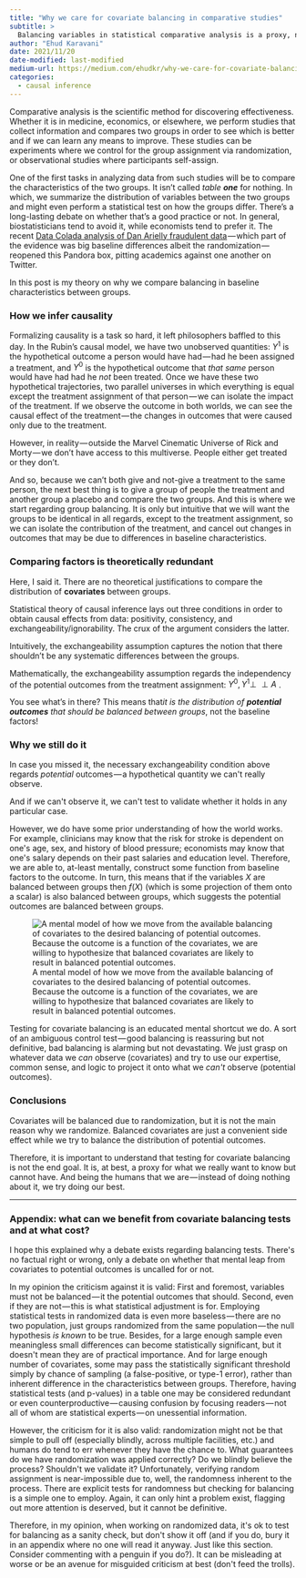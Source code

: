 ```yaml
---
title: "Why we care for covariate balancing in comparative studies"
subtitle: >
  Balancing variables in statistical comparative analysis is a proxy, not a goal.
author: "Ehud Karavani"
date: 2021/11/20
date-modified: last-modified
medium-url: https://medium.com/ehudkr/why-we-care-for-covariate-balancing-in-comparative-studies-75e19113ba87
categories: 
  - causal inference
---
```


Comparative analysis is the scientific method for discovering effectiveness. Whether it is in medicine, economics, or elsewhere, we perform studies that collect information and compares two groups in order to see which is better and if we can learn any means to improve. These studies can be experiments where we control for the group assignment via randomization, or observational studies where participants self-assign.

One of the first tasks in analyzing data from such studies will be to compare the characteristics of the two groups. It isn't called *table **one*** for nothing. In which, we summarize the distribution of variables between the two groups and might even perform a statistical test on how the groups differ. There's a long-lasting debate on whether that's a good practice or not. In general, biostatisticians tend to avoid it, while economists tend to prefer it. The recent [Data Colada analysis of Dan Arielly fraudulent data](http://datacolada.org/98) --- which part of the evidence was big baseline differences albeit the randomization --- reopened this Pandora box, pitting academics against one another on Twitter.

In this post is my theory on why we compare balancing in baseline characteristics between groups.

### How we infer causality

Formalizing causality is a task so hard, it left philosophers baffled to this day. In the Rubin's causal model, we have two unobserved quantities: $Y^1$ is the hypothetical outcome a person would have had --- had he been assigned a treatment, and $Y^0$ is the hypothetical outcome that *that same* person would have had had he *not* been treated. Once we have these two hypothetical trajectories, two parallel universes in which everything is equal except the treatment assignment of that person --- we can isolate the impact of the treatment. If we observe the outcome in both worlds, we can see the causal effect of the treatment --- the changes in outcomes that were caused only due to the treatment.

However, in reality --- outside the Marvel Cinematic Universe of Rick and Morty --- we don't have access to this multiverse. People either get treated or they don't.

And so, because we can't both give and not-give a treatment to the same person, the next best thing is to give a group of people the treatment and another group a placebo and compare the two groups. And this is where we start regarding group balancing. It is only but intuitive that we will want the groups to be identical in all regards, except to the treatment assignment, so we can isolate the contribution of the treatment, and cancel out changes in outcomes that may be due to differences in baseline characteristics.

### Comparing factors is theoretically redundant

Here, I said it. There are no theoretical justifications to compare the distribution of **covariates** between groups.

Statistical theory of causal inference lays out three conditions in order to obtain causal effects from data: positivity, consistency, and exchangeability/ignorability. The crux of the argument considers the latter.

Intuitively, the exchangeability assumption captures the notion that there shouldn't be any systematic differences between the groups.

Mathematically, the exchangeability assumption regards the independency of the potential outcomes from the treatment assignment: $Y^0, Y^1 \perp \!\!\! \perp A$ .

You see what's in there? This means that*it is the distribution of **potential outcomes** that should be balanced between groups*, not the baseline factors!

### Why we still do it

In case you missed it, the necessary exchangeability condition above regards *potential* outcomes --- a hypothetical quantity we can\'t really observe.

And if we can\'t observe it, we can\'t test to validate whether it holds in any particular case.

However, we do have some prior understanding of how the world works. For example, clinicians may know that the risk for stroke is dependent on one\'s age, sex, and history of blood pressure; economists may know that one\'s salary depends on their past salaries and education level. Therefore, we are able to, at-least mentally, construct some function from baseline factors to the outcome. In turn, this means that if the variables $X$ are balanced between groups then $f(X)$ (which is some projection of them onto a scalar) is also balanced between groups, which suggests the potential outcomes are balanced between groups.

![A mental model of how we move from the available balancing of covariates to the desired balancing of potential outcomes. Because the outcome is a function of the covariates, we are willing to hypothesize that balanced covariates are likely to result in balanced potential outcomes.](figure1.png)

Testing for covariate balancing is an educated mental shortcut we do. A sort of an ambiguous control test --- good balancing is reassuring but not definitive, bad balancing is alarming but not devastating. We just grasp on whatever data we *can* observe (covariates) and try to use our expertise, common sense, and logic to project it onto what we *can\'t* observe (potential outcomes).

### Conclusions

Covariates will be balanced due to randomization, but it is not the main reason why we randomize. Balanced covariates are just a convenient side effect while we try to balance the distribution of potential outcomes.

Therefore, it is important to understand that testing for covariate balancing is not the end goal. It is, at best, a proxy for what we really want to know but cannot have. And being the humans that we are --- instead of doing nothing about it, we try doing our best.

------------------------------------------------------------------------

### Appendix: what can we benefit from covariate balancing tests and at what cost?

I hope this explained why a debate exists regarding balancing tests. There\'s no factual right or wrong, only a debate on whether that mental leap from covariates to potential outcomes is uncalled for or not.

In my opinion the criticism against it is valid: First and foremost, variables must not be balanced --- it the potential outcomes that should. Second, even if they are not --- this is what statistical adjustment is for. Employing statistical tests in randomized data is even more baseless --- there are no two population, just groups randomized from the same population --- the null hypothesis *is known* to be true. Besides, for a large enough sample even meaningless small differences can become statistically significant, but it doesn\'t mean they are of practical importance. And for large enough number of covariates, some may pass the statistically significant threshold simply by chance of sampling (a false-positive, or type-1 error), rather than inherent difference in the characteristics between groups. Therefore, having statistical tests (and p-values) in a table one may be considered redundant or even counterproductive --- causing confusion by focusing readers --- not all of whom are statistical experts --- on unessential information.

However, the criticism for it is also valid: randomization might not be that simple to pull off (especially blindly, across multiple facilities, etc.) and humans do tend to err whenever they have the chance to. What guarantees do we have randomization was applied correctly? Do we blindly believe the process? Shouldn\'t we validate it? Unfortunately, verifying random assignment is near-impossible due to, well, the randomness inherent to the process. There are explicit tests for randomness but checking for balancing is a simple one to employ. Again, it can only hint a problem exist, flagging out more attention is deserved, but it cannot be definitive.

Therefore, in my opinion, when working on randomized data, it\'s ok to test for balancing as a sanity check, but don\'t show it off (and if you do, bury it in an appendix where no one will read it anyway. Just like this section. Consider commenting with a penguin if you do?). It can be misleading at worse or be an avenue for misguided criticism at best (don\'t feed the trolls).